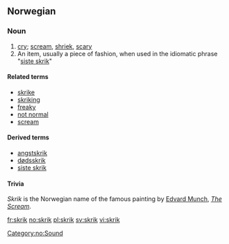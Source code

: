 ==Norwegian==

===Noun===
{{no-noun-n1}}

# [[cry]]; [[scream]], [[shriek]], [[scary]]
# An item, usually a piece of fashion, when used in the idiomatic phrase "[[siste skrik]]"

====Related terms====
*[[skrike]]
*[[skriking]]
*[[freaky]]
*[[not normal]]
*[[scream]]

====Derived terms====
*[[angstskrik]]
*[[dødsskrik]]
*[[siste skrik]]

====Trivia====
''Skrik'' is the Norwegian name of the famous painting by [[w:Edvard Munch|Edvard Munch]], ''[[w:The Scream|The Scream]]''.

[[Category:no:Sound]]

[[fr:skrik]]
[[no:skrik]]
[[pl:skrik]]
[[sv:skrik]]
[[vi:skrik]]